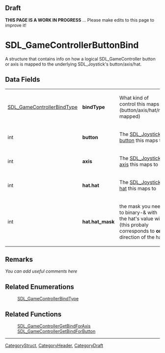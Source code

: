 == Draft ==

'''THIS PAGE IS A WORK IN PROGRESS''' ... Please make edits to this page to improve it!


<!-- #*^*^*^*^*See https://wiki.libsdl.org/SGStructures for details on editing this page*^*^*^*^* -->


= SDL_GameControllerButtonBind =
A structure that contains info on how a logical SDL_GameController button or axis is mapped to the underlying SDL_Joystick's button/axis/hat.




== Data Fields ==
{|
|[[SDL_GameControllerBindType]]
|'''bindType'''
|What kind of control this maps to (button/axis/hat/not mapped)
|-
|int
|'''button'''
|The [[SDL_JoystickGetButton|SDL_Joystick button]] this maps to
|-
|int
|'''axis'''
|The [[SDL_JoystickGetAxis|SDL_Joystick axis]] this maps to
|-
|int
|'''hat.hat'''
|The [[SDL_JoystickGetHat|SDL_Joystick hat]] this maps to
|-
|int
|'''hat.hat_mask'''
|the mask you need to binary-& with the hat's value with (this probaly corresponds to '''one''' direction of the hat)
|}


== Remarks ==
''You can add useful comments here''

<!-- #Leave this section as-is unless you have a remark to put in.  In that case, replace ''You can add useful comments here'' with your remark(s) following the Style Guide instructions.  Leave the rest of the markup alone and delete this comment. -->


== Related Enumerations ==
:[[SDL_GameControllerBindType]]

== Related Functions ==
:[[SDL_GameControllerGetBindForAxis]]
:[[SDL_GameControllerGetBindForButton]]

----
[[CategoryStruct]], [[CategoryHeader]], [[CategoryDraft]]
<!-- #See the Style Guide for instructions on editing the footer. -->
